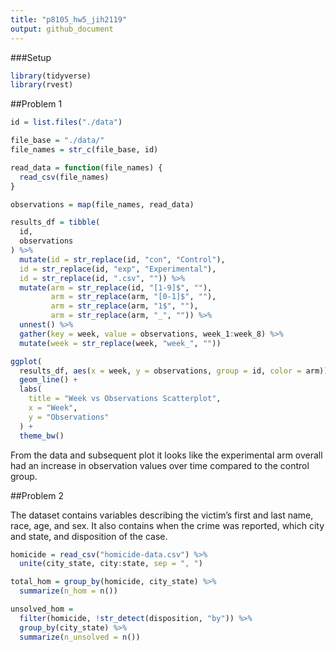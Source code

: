 ```yaml
---
title: "p8105_hw5_jih2119"
output: github_document
---
```


###Setup

```r
library(tidyverse)
library(rvest)
```

##Problem 1

```r
id = list.files("./data") 

file_base = "./data/"
file_names = str_c(file_base, id)

read_data = function(file_names) {
  read_csv(file_names)
}

observations = map(file_names, read_data)

results_df = tibble(
  id,
  observations
) %>% 
  mutate(id = str_replace(id, "con", "Control"), 
  id = str_replace(id, "exp", "Experimental"), 
  id = str_replace(id, ".csv", "")) %>% 
  mutate(arm = str_replace(id, "[1-9]$", ""), 
         arm = str_replace(arm, "[0-1]$", ""),
         arm = str_replace(arm, "1$", ""),
         arm = str_replace(arm, "_", "")) %>% 
  unnest() %>% 
  gather(key = week, value = observations, week_1:week_8) %>% 
  mutate(week = str_replace(week, "week_", ""))
```

```r
ggplot(
  results_df, aes(x = week, y = observations, group = id, color = arm)) +
  geom_line() +
  labs(
    title = "Week vs Observations Scatterplot",
    x = "Week",
    y = "Observations"
  ) +
  theme_bw()
```

From the data and subsequent plot it looks like the experimental arm overall had an increase in observation values over time compared to the control group. 

##Problem 2

The dataset contains variables describing the victim's first and last name, race, age, and sex. It also contains when the crime was reported, which city and state, and disposition of the case.

```r
homicide = read_csv("homicide-data.csv") %>% 
  unite(city_state, city:state, sep = ", ")
```

```r
total_hom = group_by(homicide, city_state) %>% 
  summarize(n_hom = n())
```

```r
unsolved_hom = 
  filter(homicide, !str_detect(disposition, "by")) %>% 
  group_by(city_state) %>% 
  summarize(n_unsolved = n())
```




